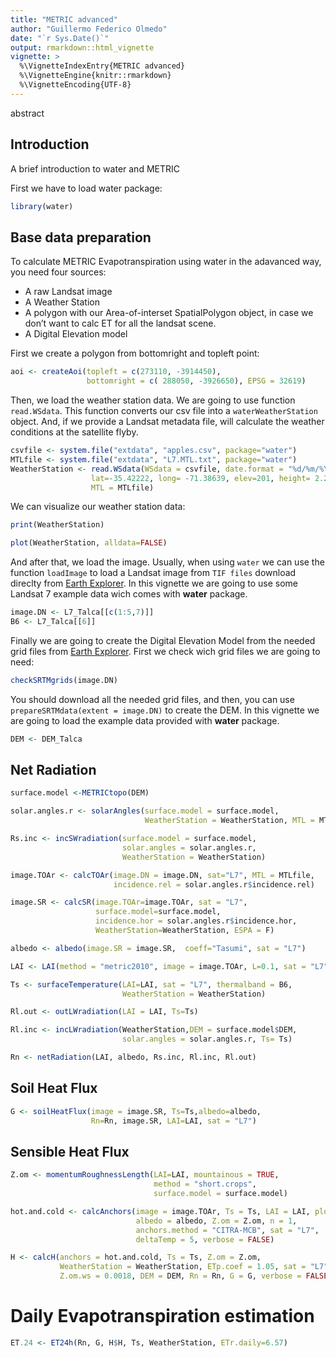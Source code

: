```yaml
---
title: "METRIC advanced"
author: "Guillermo Federico Olmedo"
date: "`r Sys.Date()`"
output: rmarkdown::html_vignette
vignette: >
  %\VignetteIndexEntry{METRIC advanced}
  %\VignetteEngine{knitr::rmarkdown}
  %\VignetteEncoding{UTF-8}
---
```


abstract

## Introduction

A brief introduction to water and METRIC

First we have to load water package: 

```r
library(water)

```

## Base data preparation

To calculate METRIC Evapotranspiration using water in the adavanced way, you need 
four sources:

- A raw Landsat image
- A Weather Station 
- A polygon with our Area-of-interset SpatialPolygon object, in case we don't 
want to calc ET for all the landsat scene.
- A Digital Elevation model

First we create a polygon from bottomright and topleft point: 
```r
aoi <- createAoi(topleft = c(273110, -3914450), 
                 bottomright = c( 288050, -3926650), EPSG = 32619)
```

Then, we load the weather station data. We are going to use function `read.WSdata`. This function converts our csv file into a `waterWeatherStation` object. And, if we provide a Landsat metadata file, will calculate the weather conditions at the 
satellite flyby.

```r
csvfile <- system.file("extdata", "apples.csv", package="water")
MTLfile <- system.file("extdata", "L7.MTL.txt", package="water")
WeatherStation <- read.WSdata(WSdata = csvfile, date.format = "%d/%m/%Y",
                  lat=-35.42222, long= -71.38639, elev=201, height= 2.2,
                  MTL = MTLfile)
```

We can visualize our weather station data: 
```r
print(WeatherStation)

plot(WeatherStation, alldata=FALSE)
```


And after that, we load the image. Usually, when using `water` we can use the 
function `loadImage` to load a Landsat image from `TIF files` download direclty
from [Earth Explorer](http://earthexplorer.usgs.gov/). In this vignette we are
going to use some Landsat 7 example data wich comes with **water** package.
```r
image.DN <- L7_Talca[[c(1:5,7)]]
B6 <- L7_Talca[[6]]
```

Finally we are going to create the Digital Elevation Model from the needed grid
files from [Earth Explorer](http://earthexplorer.usgs.gov/). First we check wich
grid files we are going to need:

```r
checkSRTMgrids(image.DN)
```

You should download all the needed grid files, and then, you can use `prepareSRTMdata(extent = image.DN)` to create the DEM. In this vignette we are going to load the example data provided with **water** package.

```r
DEM <- DEM_Talca
```

## Net Radiation

```r
surface.model <-METRICtopo(DEM)

solar.angles.r <- solarAngles(surface.model = surface.model, 
                              WeatherStation = WeatherStation, MTL = MTLfile)

Rs.inc <- incSWradiation(surface.model = surface.model, 
                         solar.angles = solar.angles.r, 
                         WeatherStation = WeatherStation)

image.TOAr <- calcTOAr(image.DN = image.DN, sat="L7", MTL = MTLfile, 
                       incidence.rel = solar.angles.r$incidence.rel)

image.SR <- calcSR(image.TOAr=image.TOAr, sat = "L7", 
                   surface.model=surface.model, 
                   incidence.hor = solar.angles.r$incidence.hor, 
                   WeatherStation=WeatherStation, ESPA = F)

albedo <- albedo(image.SR = image.SR,  coeff="Tasumi", sat = "L7")

LAI <- LAI(method = "metric2010", image = image.TOAr, L=0.1, sat = "L7")

Ts <- surfaceTemperature(LAI=LAI, sat = "L7", thermalband = B6,
                         WeatherStation = WeatherStation)

Rl.out <- outLWradiation(LAI = LAI, Ts=Ts)

Rl.inc <- incLWradiation(WeatherStation,DEM = surface.model$DEM, 
                         solar.angles = solar.angles.r, Ts= Ts)

Rn <- netRadiation(LAI, albedo, Rs.inc, Rl.inc, Rl.out)
```

## Soil Heat Flux

```r
G <- soilHeatFlux(image = image.SR, Ts=Ts,albedo=albedo, 
                  Rn=Rn, image.SR, LAI=LAI, sat = "L7")
```

## Sensible Heat Flux

```r
Z.om <- momentumRoughnessLength(LAI=LAI, mountainous = TRUE, 
                                method = "short.crops", 
                                surface.model = surface.model)

hot.and.cold <- calcAnchors(image = image.TOAr, Ts = Ts, LAI = LAI, plots = F,
                            albedo = albedo, Z.om = Z.om, n = 1, 
                            anchors.method = "CITRA-MCB", sat = "L7", 
                            deltaTemp = 5, verbose = FALSE)

H <- calcH(anchors = hot.and.cold, Ts = Ts, Z.om = Z.om, 
           WeatherStation = WeatherStation, ETp.coef = 1.05, sat = "L7", 
           Z.om.ws = 0.0018, DEM = DEM, Rn = Rn, G = G, verbose = FALSE)
```

# Daily Evapotranspiration estimation

```r
ET.24 <- ET24h(Rn, G, H$H, Ts, WeatherStation, ETr.daily=6.57)
```

